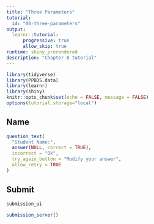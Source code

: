```yaml
---
title: "Three Parameters"
tutorial:
  id: "08-three-parameters"
output:
  learnr::tutorial:
      progressive: true
      allow_skip: true
runtime: shiny_prerendered
description: "Chapter 8 tutorial"
---
```


```r
library(tidyverse)
library(PPBDS.data)
library(learnr)
library(shiny)
knitr::opts_chunk$set(echo = FALSE, message = FALSE)
options(tutorial.storage="local")  
```

## Name

```r
question_text(
  "Student Name:",
  answer(NULL, correct = TRUE),
  incorrect = "Ok",
  try_again_button = "Modify your answer",
  allow_retry = TRUE
)
```

## Submit

```r
submission_ui
```

```r
submission_server()
```
